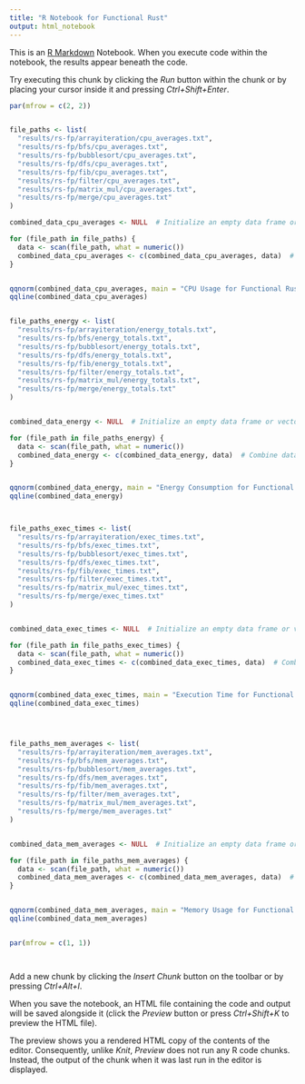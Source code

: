 ```yaml
---
title: "R Notebook for Functional Rust"
output: html_notebook
---
```


This is an [R Markdown](http://rmarkdown.rstudio.com) Notebook. When you execute code within the notebook, the results appear beneath the code. 

Try executing this chunk by clicking the *Run* button within the chunk or by placing your cursor inside it and pressing *Ctrl+Shift+Enter*. 

```r

par(mfrow = c(2, 2))


file_paths <- list(
  "results/rs-fp/arrayiteration/cpu_averages.txt",
  "results/rs-fp/bfs/cpu_averages.txt",
  "results/rs-fp/bubblesort/cpu_averages.txt",
  "results/rs-fp/dfs/cpu_averages.txt",
  "results/rs-fp/fib/cpu_averages.txt",
  "results/rs-fp/filter/cpu_averages.txt",
  "results/rs-fp/matrix_mul/cpu_averages.txt",
  "results/rs-fp/merge/cpu_averages.txt"
)

combined_data_cpu_averages <- NULL  # Initialize an empty data frame or vector

for (file_path in file_paths) {
  data <- scan(file_path, what = numeric())
  combined_data_cpu_averages <- c(combined_data_cpu_averages, data)  # Combine data from each file
}


qqnorm(combined_data_cpu_averages, main = "CPU Usage for Functional Rust")
qqline(combined_data_cpu_averages)


file_paths_energy <- list(
  "results/rs-fp/arrayiteration/energy_totals.txt",
  "results/rs-fp/bfs/energy_totals.txt",
  "results/rs-fp/bubblesort/energy_totals.txt",
  "results/rs-fp/dfs/energy_totals.txt",
  "results/rs-fp/fib/energy_totals.txt",
  "results/rs-fp/filter/energy_totals.txt",
  "results/rs-fp/matrix_mul/energy_totals.txt",
  "results/rs-fp/merge/energy_totals.txt"
)


combined_data_energy <- NULL  # Initialize an empty data frame or vector

for (file_path in file_paths_energy) {
  data <- scan(file_path, what = numeric())
  combined_data_energy <- c(combined_data_energy, data)  # Combine data from each file
}


qqnorm(combined_data_energy, main = "Energy Consumption for Functional Rust")
qqline(combined_data_energy)



file_paths_exec_times <- list(
  "results/rs-fp/arrayiteration/exec_times.txt",
  "results/rs-fp/bfs/exec_times.txt",
  "results/rs-fp/bubblesort/exec_times.txt",
  "results/rs-fp/dfs/exec_times.txt",
  "results/rs-fp/fib/exec_times.txt",
  "results/rs-fp/filter/exec_times.txt",
  "results/rs-fp/matrix_mul/exec_times.txt",
  "results/rs-fp/merge/exec_times.txt"
)


combined_data_exec_times <- NULL  # Initialize an empty data frame or vector

for (file_path in file_paths_exec_times) {
  data <- scan(file_path, what = numeric())
  combined_data_exec_times <- c(combined_data_exec_times, data)  # Combine data from each file
}


qqnorm(combined_data_exec_times, main = "Execution Time for Functional Rust")
qqline(combined_data_exec_times)




file_paths_mem_averages <- list(
  "results/rs-fp/arrayiteration/mem_averages.txt",
  "results/rs-fp/bfs/mem_averages.txt",
  "results/rs-fp/bubblesort/mem_averages.txt",
  "results/rs-fp/dfs/mem_averages.txt",
  "results/rs-fp/fib/mem_averages.txt",
  "results/rs-fp/filter/mem_averages.txt",
  "results/rs-fp/matrix_mul/mem_averages.txt",
  "results/rs-fp/merge/mem_averages.txt"
)


combined_data_mem_averages <- NULL  # Initialize an empty data frame or vector

for (file_path in file_paths_mem_averages) {
  data <- scan(file_path, what = numeric())
  combined_data_mem_averages <- c(combined_data_mem_averages, data)  # Combine data from each file
}


qqnorm(combined_data_mem_averages, main = "Memory Usage for Functional Rust")
qqline(combined_data_mem_averages)


par(mfrow = c(1, 1))




```

Add a new chunk by clicking the *Insert Chunk* button on the toolbar or by pressing *Ctrl+Alt+I*.

When you save the notebook, an HTML file containing the code and output will be saved alongside it (click the *Preview* button or press *Ctrl+Shift+K* to preview the HTML file).

The preview shows you a rendered HTML copy of the contents of the editor. Consequently, unlike *Knit*, *Preview* does not run any R code chunks. Instead, the output of the chunk when it was last run in the editor is displayed.